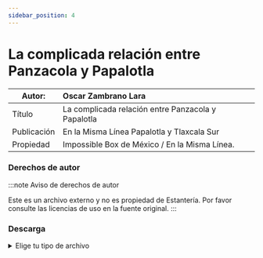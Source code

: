 ```yaml
---
sidebar_position: 4
---
```

# La complicada relación entre Panzacola y Papalotla

|Autor:| Oscar Zambrano Lara |
|--|:--|
|Título|La complicada relación entre Panzacola y Papalotla|
|Publicación|En la Misma Línea Papalotla y Tlaxcala Sur|
|Propiedad|Impossible Box de México / En la Misma Línea.|

### Derechos de autor
    
:::note Aviso de derechos de autor

Este es un archivo externo y no es propiedad de Estantería. Por favor consulte las licencias de uso en la fuente original.
:::

### Descarga
<details>
  <summary>Elige tu tipo de archivo</summary>
    <div>
        <a href="url"> 📥 La complicada relación entre Panzacola y Papalotla (PDF)</a>
        </div>      
</details>


